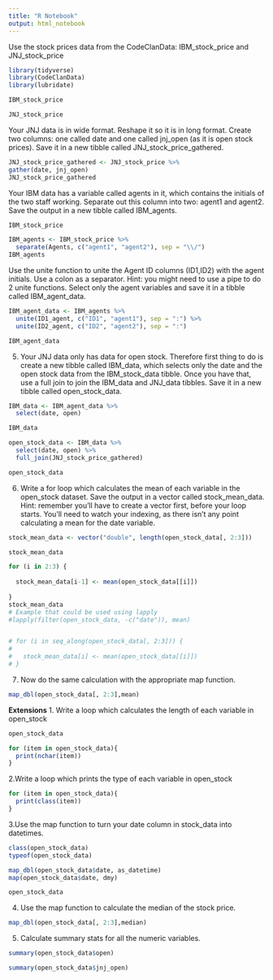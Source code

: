```yaml
---
title: "R Notebook"
output: html_notebook
---
```



Use the stock prices data from the CodeClanData: IBM_stock_price and JNJ_stock_price
```r
library(tidyverse)
library(CodeClanData)
library(lubridate)
```

```r
IBM_stock_price
```
```r
JNJ_stock_price
```

Your JNJ data is in wide format. Reshape it so it is in long format. Create two columns: one called date and one called jnj_open (as it is open stock prices). Save it in a new tibble called JNJ_stock_price_gathered.

```r
JNJ_stock_price_gathered <- JNJ_stock_price %>%
gather(date, jnj_open)
JNJ_stock_price_gathered
```

Your IBM data has a variable called agents in it, which contains the initials of the two staff working. Separate out this column into two: agent1 and agent2. Save the output in a new tibble called IBM_agents.
```r
IBM_stock_price
```

```r
IBM_agents <- IBM_stock_price %>%
  separate(Agents, c("agent1", "agent2"), sep = "\\/")
IBM_agents
```

Use the unite function to unite the Agent ID columns (ID1,ID2) with the agent initials. Use a colon as a separator. Hint: you might need to use a pipe to do 2 unite functions. Select only the agent variables and save it in a tibble called IBM_agent_data.

```r
IBM_agent_data <- IBM_agents %>%
  unite(ID1_agent, c("ID1", "agent1"), sep = ":") %>%
  unite(ID2_agent, c("ID2", "agent2"), sep = ":")

IBM_agent_data
```

5. Your JNJ data only has data for open stock. Therefore first thing to do is create a new tibble called IBM_data, which selects only the date and the open stock data from the IBM_stock_data tibble. Once you have that, use a full join to join the IBM_data and JNJ_data tibbles. Save it in a new tibble called open_stock_data.

```r
IBM_data <- IBM_agent_data %>%
  select(date, open)

IBM_data
```

```r
open_stock_data <- IBM_data %>%
  select(date, open) %>%
  full_join(JNJ_stock_price_gathered)

open_stock_data
```
6. Write a for loop which calculates the mean of each variable in the open_stock dataset. Save the output in a vector called stock_mean_data. Hint: remember you’ll have to create a vector first, before your loop starts. You’ll need to watch your indexing, as there isn’t any point calculating a mean for the date variable.

```r
stock_mean_data <- vector("double", length(open_stock_data[, 2:3]))

stock_mean_data

for (i in 2:3) {
  
  stock_mean_data[i-1] <- mean(open_stock_data[[i]])
  
}
stock_mean_data
# Example that could be used using lapply
#lapply(filter(open_stock_data, -c("date")), mean)


# for (i in seq_along(open_stock_data[, 2:3])) {
#   
#   stock_mean_data[i] <- mean(open_stock_data[[i]])
# }
```


7. Now do the same calculation with the appropriate map function.
```r
map_dbl(open_stock_data[, 2:3],mean)
```

**Extensions**
1. Write a loop which calculates the length of each variable in open_stock
```r
open_stock_data
```

```r
for (item in open_stock_data){
  print(nchar(item))
}
```
2.Write a loop which prints the type of each variable in open_stock

```r
for (item in open_stock_data){
  print(class(item))
}
```

3.Use the map function to turn your date column in stock_data into datetimes.

```r
class(open_stock_data)
typeof(open_stock_data)
```


```r
map_dbl(open_stock_data$date, as_datetime)
map(open_stock_data$date, dmy)
```


```r
open_stock_data
```

4. Use the map function to calculate the median of the stock price.
```r
map_dbl(open_stock_data[, 2:3],median)
```

5. Calculate summary stats for all the numeric variables.
```r
summary(open_stock_data$open)
```

```r
summary(open_stock_data$jnj_open)
```

